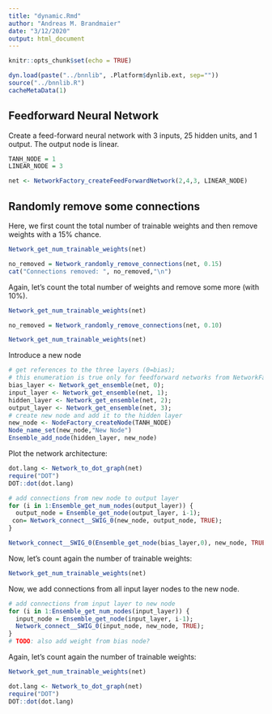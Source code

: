 ```yaml
---
title: "dynamic.Rmd"
author: "Andreas M. Brandmaier"
date: "3/12/2020"
output: html_document
---
```


```r
knitr::opts_chunk$set(echo = TRUE)

dyn.load(paste("../bnnlib", .Platform$dynlib.ext, sep=""))
source("../bnnlib.R")
cacheMetaData(1)
```

## Feedforward Neural Network

Create a feed-forward neural network with 3 inputs, 25 hidden units, and 1 output. The output node is linear.

```r
TANH_NODE = 1
LINEAR_NODE = 3

net <- NetworkFactory_createFeedForwardNetwork(2,4,3, LINEAR_NODE)
```

## Randomly remove some connections

Here, we first count the total number of trainable weights and then remove weights with a 15% chance.
```r
Network_get_num_trainable_weights(net)

no_removed = Network_randomly_remove_connections(net, 0.15)
cat("Connections removed: ", no_removed,"\n")
```

Again, let's count the total number of weights and remove some more (with 10%).

```r

Network_get_num_trainable_weights(net)

no_removed = Network_randomly_remove_connections(net, 0.10)

Network_get_num_trainable_weights(net)

```

Introduce a new node

```r
# get references to the three layers (0=bias); 
# this enumeration is true only for feedforward networks from NetworkFactors
bias_layer <- Network_get_ensemble(net, 0);
input_layer <- Network_get_ensemble(net, 1);
hidden_layer <- Network_get_ensemble(net, 2);
output_layer <- Network_get_ensemble(net, 3);
# create new node and add it to the hidden layer
new_node <- NodeFactory_createNode(TANH_NODE)
Node_name_set(new_node,"New Node")
Ensemble_add_node(hidden_layer, new_node)
```

Plot the network architecture:


```r
dot.lang <- Network_to_dot_graph(net)
require("DOT")
DOT::dot(dot.lang)
```

```r
# add connections from new node to output layer
for (i in 1:Ensemble_get_num_nodes(output_layer)) {
  output_node = Ensemble_get_node(output_layer, i-1);
 con= Network_connect__SWIG_0(new_node, output_node, TRUE);
}

Network_connect__SWIG_0(Ensemble_get_node(bias_layer,0), new_node, TRUE)
```


Now, let's count again the number of trainable weights:

```r
Network_get_num_trainable_weights(net)
```

Now, we add connections from all input layer nodes to the new node.

```r
# add connections from input layer to new node
for (i in 1:Ensemble_get_num_nodes(input_layer)) {
  input_node = Ensemble_get_node(input_layer, i-1);
  Network_connect__SWIG_0(input_node, new_node, TRUE);
}
# TODO: also add weight from bias node?
```

Again, let's count again the number of trainable weights:

```r
Network_get_num_trainable_weights(net)
```


```r
dot.lang <- Network_to_dot_graph(net)
require("DOT")
DOT::dot(dot.lang)
```